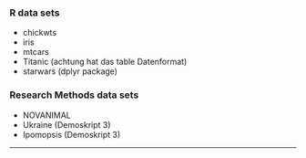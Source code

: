 ### R data sets

* chickwts
* iris
* mtcars
* Titanic (achtung hat das table Datenformat)
* starwars (dplyr package)

### Research Methods data sets

* NOVANIMAL
* Ukraine (Demoskript 3)
* Ipomopsis (Demoskript 3)

*******

